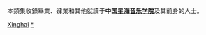 {{Catnav|頁面分類|人物|校友|大學校友|中國大學校友}}

本類集收錄畢業、肄業和其他就讀于'''中国[[星海音乐学院|星海音乐学院]]'''及其前身的人士。

[[Category:广东高校校友|Xinghai]]
[[Category:星海音乐学院|*]]